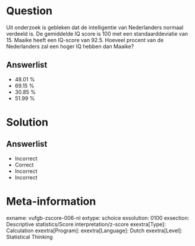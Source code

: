 Question
========
  
Uit onderzoek is gebleken dat de intelligentie van Nederlanders normaal verdeeld is. De gemiddelde IQ score is 100 met een standaarddeviatie van 15. Maaike heeft een IQ-score van 92.5. Hoeveel procent van de Nederlanders zal een hoger IQ hebben dan Maaike?
  
Answerlist
----------
* 48.01 %
* 69.15 % 
* 30.85 % 
* 51.99 %

Solution
========

Answerlist
----------
* Incorrect
* Correct
* Incorrect
* Incorrect

Meta-information
================
exname: vufgb-zscore-006-nl
extype: schoice
exsolution: 0100
exsection: Descriptive statistics/Score interpretation/z-score
exextra[Type]: Calculation
exextra[Program]: 
exextra[Language]: Dutch
exextra[Level]: Statistical Thinking
